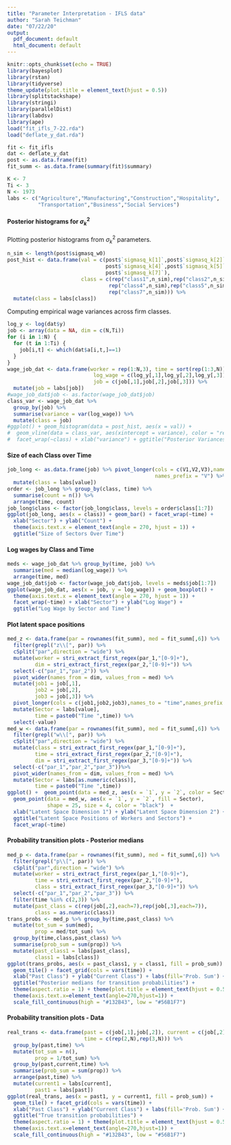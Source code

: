 ```yaml
---
title: "Parameter Interpretation - IFLS data"
author: "Sarah Teichman"
date: "07/22/20"
output:
  pdf_document: default
  html_document: default
---
```


```r
knitr::opts_chunk$set(echo = TRUE)
library(bayesplot)
library(rstan)
library(tidyverse)
theme_update(plot.title = element_text(hjust = 0.5))
library(splitstackshape)
library(stringi)
library(parallelDist)
library(labdsv)
library(ape)
load("fit_ifls_7-22.rda")
load("deflate_y_dat.rda")
```

```r
fit <- fit_ifls
dat <- deflate_y_dat
post <- as.data.frame(fit)
fit_summ <- as.data.frame(summary(fit)$summary)
```

```r
K <- 7
Ti <- 3
N <- 1973
labs <- c("Agriculture","Manufacturing","Construction","Hospitality",
          "Transportation","Business","Social Services")
```

#### Posterior histograms for $\sigma^2_k$ 

Plotting posterior histograms from $\sigma^2_k$ parameters. 

```r
n_sim <- length(post$sigmasq_w0)
post_hist <- data.frame(val = c(post$`sigmasq_k[1]`,post$`sigmasq_k[2]`,post$`sigmasq_k[3]`,
                                post$`sigmasq_k[4]`,post$`sigmasq_k[5]`,post$`sigmasq_k[6]`,
                                post$`sigmasq_k[7]`),
                        class = c(rep("class1",n_sim),rep("class2",n_sim),rep("class3",n_sim),
                                 rep("class4",n_sim),rep("class5",n_sim),rep("class6",n_sim),
                                 rep("class7",n_sim))) %>%
  mutate(class = labs[class])
```

Computing empirical wage variances across firm classes. 

```r
log_y <- log(dat$y)
job <- array(data = NA, dim = c(N,Ti))
for (i in 1:N) {
  for (t in 1:Ti) {
    job[i,t] <- which(dat$a[i,t,]==1)
  }
}
wage_job_dat <- data.frame(worker = rep(1:N,3), time = sort(rep(1:3,N)),
                            log_wage = c(log_y[,1],log_y[,2],log_y[,3]),
                            job = c(job[,1],job[,2],job[,3])) %>%
  mutate(job = labs[job])
#wage_job_dat$job <- as.factor(wage_job_dat$job)
class_var <- wage_job_dat %>%
  group_by(job) %>%
  summarise(variance = var(log_wage)) %>% 
  mutate(class = job)
#ggplot() + geom_histogram(data = post_hist, aes(x = val)) + 
#  geom_vline(data = class_var, aes(xintercept = variance), color = "red") + 
#  facet_wrap(~class) + xlab("variance") + ggtitle("Posterior Variances for Classes")
```

#### Size of each Class over Time 

```r
job_long <- as.data.frame(job) %>% pivot_longer(cols = c(V1,V2,V3),names_to = "time",
                                                names_prefix = "V") %>%
  mutate(class = labs[value])
order <- job_long %>% group_by(class, time) %>%
  summarise(count = n()) %>%
  arrange(time, count)
job_long$class <- factor(job_long$class, levels = order$class[1:7])
ggplot(job_long, aes(x = class)) + geom_bar() + facet_wrap(~time) + 
  xlab("Sector") + ylab("Count") +
  theme(axis.text.x = element_text(angle = 270, hjust = 1)) +
  ggtitle("Size of Sectors Over Time")
```

#### Log wages by Class and Time 

```r
meds <- wage_job_dat %>% group_by(time, job) %>%
  summarise(med = median(log_wage)) %>%
  arrange(time, med)
wage_job_dat$job <- factor(wage_job_dat$job, levels = meds$job[1:7])
ggplot(wage_job_dat, aes(x = job, y = log_wage)) + geom_boxplot() +
  theme(axis.text.x = element_text(angle = 270, hjust = 1)) +
  facet_wrap(~time) + xlab("Sector") + ylab("Log Wage") + 
  ggtitle("Log Wage by Sector and Time")
```

#### Plot latent space positions 

```r
med_z <- data.frame(par = rownames(fit_summ), med = fit_summ[,6]) %>%
  filter(grepl("z\\[", par)) %>%
  cSplit("par",direction = "wide") %>%
  mutate(worker = stri_extract_first_regex(par_1,"[0-9]+"),
         dim = stri_extract_first_regex(par_2,"[0-9]+")) %>%
  select(-c("par_1","par_2")) %>%
  pivot_wider(names_from = dim, values_from = med) %>%
  mutate(job1 = job[,1],
         job2 = job[,2],
         job3 = job[,3]) %>%
  pivot_longer(cols = c(job1,job2,job3),names_to = "time",names_prefix = "job") %>% 
  mutate(Sector = labs[value],
         time = paste0("Time ",time)) %>%
  select(-value) 
med_w <- data.frame(par = rownames(fit_summ), med = fit_summ[,6]) %>%
  filter(grepl("w\\[", par)) %>%
  cSplit("par",direction = "wide") %>%
  mutate(class = stri_extract_first_regex(par_1,"[0-9]+"),
         time = stri_extract_first_regex(par_2,"[0-9]+"),
         dim = stri_extract_first_regex(par_3,"[0-9]+")) %>%
  select(-c("par_1","par_2","par_3"))%>%
  pivot_wider(names_from = dim, values_from = med) %>%
  mutate(Sector = labs[as.numeric(class)],
         time = paste0("Time ",time))
ggplot() +  geom_point(data = med_z, aes(x = `1`, y = `2`, color = Sector), alpha = 0.5) + 
  geom_point(data = med_w, aes(x = `1`, y = `2`, fill = Sector), 
             shape = 25, size = 4, color = "black")  + 
  xlab("Latent Space Dimension 1") + ylab("Latent Space Dimension 2") + 
  ggtitle("Latent Space Positions of Workers and Sectors") + 
  facet_wrap(~time)
```

#### Probability transition plots - Posterior medians 

```r
med_p <- data.frame(par = rownames(fit_summ), med = fit_summ[,6]) %>%
  filter(grepl("p\\[", par)) %>%
  cSplit("par",direction = "wide") %>%
  mutate(worker = stri_extract_first_regex(par_1,"[0-9]+"),
         time = stri_extract_first_regex(par_2,"[0-9]+"),
         class = stri_extract_first_regex(par_3,"[0-9]+")) %>%
  select(-c("par_1","par_2","par_3")) %>%
  filter(time %in% c(2,3)) %>%
  mutate(past_class = c(rep(job[,2],each=7),rep(job[,3],each=7)),
         class = as.numeric(class))
trans_probs <- med_p %>% group_by(time,past_class) %>%
  mutate(tot_sum = sum(med),
         prop = med/tot_sum) %>%
  group_by(time,class,past_class) %>%
  summarise(prob_sum = sum(prop)) %>%
  mutate(past_class1 = labs[past_class],
         class1 = labs[class])
ggplot(trans_probs, aes(x = past_class1, y = class1, fill = prob_sum)) + 
  geom_tile() + facet_grid(cols = vars(time)) + 
  xlab("Past Class") + ylab("Current Class") + labs(fill='Prob. Sum') +
  ggtitle("Posterior medians for transition probabilities") + 
  theme(aspect.ratio = 1) + theme(plot.title = element_text(hjust = 0.5)) + 
  theme(axis.text.x=element_text(angle=270,hjust=1)) + 
  scale_fill_continuous(high = "#132B43", low = "#56B1F7")
```

#### Probability transition plots - Data 

```r
real_trans <- data.frame(past = c(job[,1],job[,2]), current = c(job[,2],job[,3]), 
                         time = c(rep(2,N),rep(3,N))) %>%
  group_by(past,time) %>%
  mutate(tot_sum = n(),
         prop = 1/tot_sum) %>%
  group_by(past,current,time) %>%
  summarise(prob_sum = sum(prop)) %>% 
  arrange(past,time) %>%
  mutate(current1 = labs[current],
         past1 = labs[past])
ggplot(real_trans, aes(x = past1, y = current1, fill = prob_sum)) + 
  geom_tile() + facet_grid(cols = vars(time)) + 
  xlab("Past Class") + ylab("Current Class") + labs(fill='Prob. Sum') +
  ggtitle("True transition probabilities") + 
  theme(aspect.ratio = 1) + theme(plot.title = element_text(hjust = 0.5)) +
  theme(axis.text.x=element_text(angle=270,hjust=1)) + 
  scale_fill_continuous(high = "#132B43", low = "#56B1F7")
```
